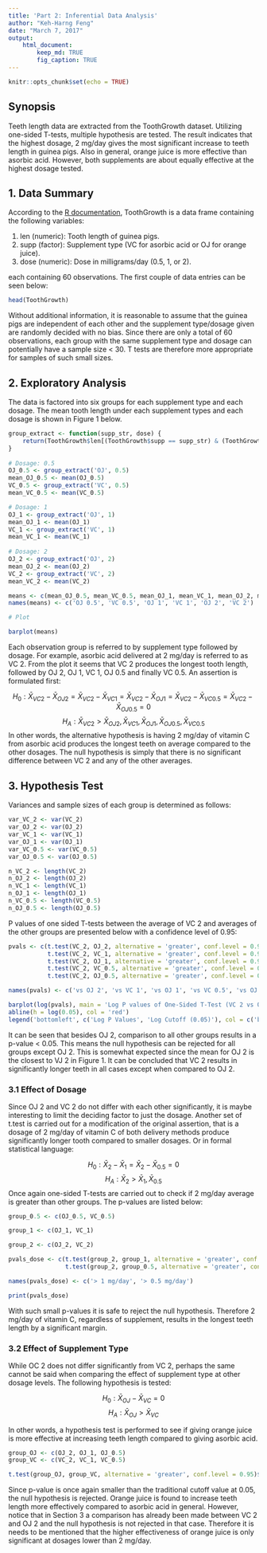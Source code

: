 ```yaml
---
title: 'Part 2: Inferential Data Analysis'
author: "Keh-Harng Feng"
date: "March 7, 2017"
output: 
    html_document:
        keep_md: TRUE
        fig_caption: TRUE
---
```


```r
knitr::opts_chunk$set(echo = TRUE)
```

## Synopsis
Teeth length data are extracted from the ToothGrowth dataset. Utilizing one-sided T-tests, multiple hypothesis are tested. The result indicates that the highest dosage, 2 mg/day gives the most significant increase to teeth length in guinea pigs. Also in general, orange juice is more effective than asorbic acid.  However, both supplements are about equally effective at the highest dosage tested.

## 1. Data Summary

According to the [R documentation](https://stat.ethz.ch/R-manual/R-devel/library/datasets/html/ToothGrowth.html), ToothGrowth is a data frame containing the following variables:

1. len (numeric): Tooth length of guinea pigs.
2. supp (factor): Supplement type (VC for asorbic acid or OJ for orange juice).
3. dose (numeric): Dose in milligrams/day (0.5, 1, or 2).

each containing 60 observations. The first couple of data entries can be seen below:

```r
head(ToothGrowth)
```

Without additional information, it is reasonable to assume that the guinea pigs are independent of each other and the supplement type/dosage given are randomly decided with no bias. Since there are only a total of 60 observations, each group with the same supplement type and dosage can potentially have a sample size < 30. T tests are therefore more appropriate for samples of such small sizes.

## 2. Exploratory Analysis

The data is factored into six groups for each supplement type and each dosage. The mean tooth length under each supplement types and each dosage is shown in Figure 1 below.

```r

group_extract <- function(supp_str, dose) {
    return(ToothGrowth$len[(ToothGrowth$supp == supp_str) & (ToothGrowth$dose == dose)])
}
    
# Dosage: 0.5
OJ_0.5 <- group_extract('OJ', 0.5)
mean_OJ_0.5 <- mean(OJ_0.5)
VC_0.5 <- group_extract('VC', 0.5)
mean_VC_0.5 <- mean(VC_0.5)

# Dosage: 1
OJ_1 <- group_extract('OJ', 1)
mean_OJ_1 <- mean(OJ_1)
VC_1 <- group_extract('VC', 1)
mean_VC_1 <- mean(VC_1)
                  
# Dosage: 2
OJ_2 <- group_extract('OJ', 2)
mean_OJ_2 <- mean(OJ_2)
VC_2 <- group_extract('VC', 2)
mean_VC_2 <- mean(VC_2)

means <- c(mean_OJ_0.5, mean_VC_0.5, mean_OJ_1, mean_VC_1, mean_OJ_2, mean_VC_2)
names(means) <- c('OJ 0.5', 'VC 0.5', 'OJ 1', 'VC 1', 'OJ 2', 'VC 2')

# Plot

barplot(means)
```

Each observation group is referred to by supplement type followed by dosage. For example, asorbic acid delivered at 2 mg/day is referred to as VC 2. From the plot it seems that VC 2 produces the longest tooth length, followed by OJ 2, OJ 1, VC 1, OJ 0.5 and finally VC 0.5. An assertion is formulated first:

$$H_0: \bar{X}_{VC 2} - \bar{X}_{OJ 2} = \bar{X}_{VC 2} - \bar{X}_{VC 1} = \bar{X}_{VC 2} - \bar{X}_{OJ 1} = \bar{X}_{VC 2} - \bar{X}_{VC 0.5} = \bar{X}_{VC 2} - \bar{X}_{OJ 0.5} = 0$$
$$H_A: \bar{X}_{VC 2} > \bar{X}_{OJ 2}, \bar{X}_{VC 1}, \bar{X}_{OJ 1}, \bar{X}_{OJ 0.5}, \bar{X}_{VC 0.5}$$
In other words, the alternative hypothesis is having 2 mg/day of vitamin C from asorbic acid produces the longest teeth on average compared to the other dosages. The null hypothesis is simply that there is no significant difference between VC 2 and any of the other averages.

## 3. Hypothesis Test

Variances and sample sizes of each group is determined as follows:
```r
var_VC_2 <- var(VC_2)
var_OJ_2 <- var(OJ_2)
var_VC_1 <- var(VC_1)
var_OJ_1 <- var(OJ_1)
var_VC_0.5 <- var(VC_0.5)
var_OJ_0.5 <- var(OJ_0.5)

n_VC_2 <- length(VC_2)
n_OJ_2 <- length(OJ_2)
n_VC_1 <- length(VC_1)
n_OJ_1 <- length(OJ_1)
n_VC_0.5 <- length(VC_0.5)
n_OJ_0.5 <- length(OJ_0.5)

```

P values of one sided T-tests between the average of VC 2 and averages of the other groups are presented below with a confidence level of 0.95:

```r

pvals <- c(t.test(VC_2, OJ_2, alternative = 'greater', conf.level = 0.95)$p.value,
           t.test(VC_2, VC_1, alternative = 'greater', conf.level = 0.95)$p.value,
           t.test(VC_2, OJ_1, alternative = 'greater', conf.level = 0.95)$p.value,
           t.test(VC_2, VC_0.5, alternative = 'greater', conf.level = 0.95)$p.value,
           t.test(VC_2, OJ_0.5, alternative = 'greater', conf.level = 0.95)$p.value)

names(pvals) <- c('vs OJ 2', 'vs VC 1', 'vs OJ 1', 'vs VC 0.5', 'vs OJ 0.5')

barplot(log(pvals), main = 'Log P values of One-Sided T-Test (VC 2 vs Others)')
abline(h = log(0.05), col = 'red')
legend('bottomleft', c('Log P Values', 'Log Cutoff (0.05)'), col = c('black', 'red'), lty = c(1, 1))

```

It can be seen that besides OJ 2, comparison to all other groups results in a p-value < 0.05. This means the null hypothesis can be rejected for all groups except OJ 2. This is somewhat expected since the mean for OJ 2 is the closest to VJ 2 in Figure 1. It can be concluded that VC 2 results in significantly longer teeth in all cases except when compared to OJ 2.

### 3.1 Effect of Dosage
Since OJ 2 and VC 2 do not differ with each other significantly, it is maybe interesting to limit the deciding factor to just the dosage. Another set of t.test is carried out for a modification of the original assertion, that is a dosage of 2 mg/day of vitamin C of both delivery methods produce significantly longer tooth compared to smaller dosages. Or in formal statistical language:

$$H_0: \bar{X}_{2} - \bar{X}_{1} = \bar{X}_{2} - \bar{X}_{0.5} = 0$$
$$H_A: \bar{X}_{2} > \bar{X}_{1}, \bar{X}_{0.5}$$
Once again one-sided T-tests are carried out to check if 2 mg/day average is greater than other groups. The p-values are listed below:
```r
group_0.5 <- c(OJ_0.5, VC_0.5)

group_1 <- c(OJ_1, VC_1)

group_2 <- c(OJ_2, VC_2)

pvals_dose <- c(t.test(group_2, group_1, alternative = 'greater', conf.level = 0.95)$p.value,
                t.test(group_2, group_0.5, alternative = 'greater', conf.level = 0.95)$p.value)

names(pvals_dose) <- c('> 1 mg/day', '> 0.5 mg/day')

print(pvals_dose)
```

With such small p-values it is safe to reject the null hypothesis. Therefore 2 mg/day of vitamin C, regardless of supplement, results in the longest teeth length by a significant margin.

### 3.2 Effect of Supplement Type
While OC 2 does not differ significantly from VC 2, perhaps the same cannot be said when comparing the effect of supplement type at other dosage levels. The following hypothesis is tested:

$$H_0: \bar{X}_{OJ} - \bar{X}_{VC} = 0$$
$$H_A: \bar{X}_{OJ} > \bar{X}_{VC}$$

In other words, a hypothesis test is performed to see if giving orange juice is more effective at increasing teeth length compared to giving asorbic acid.
```r
group_OJ <- c(OJ_2, OJ_1, OJ_0.5)
group_VC <- c(VC_2, VC_1, VC_0.5)

t.test(group_OJ, group_VC, alternative = 'greater', conf.level = 0.95)$p.value
```

Since p-value is once again smaller than the traditional cutoff value at 0.05, the null hypothesis is rejected. Orange juice is found to increase teeth length more effectively compared to asorbic acid in general. However, notice that in Section 3 a comparison has already been made between VC 2 and OJ 2 and the null hypothesis is not rejected in that case. Therefore it is needs to be mentioned that the higher effectiveness of orange juice is only significant at dosages lower than 2 mg/day.